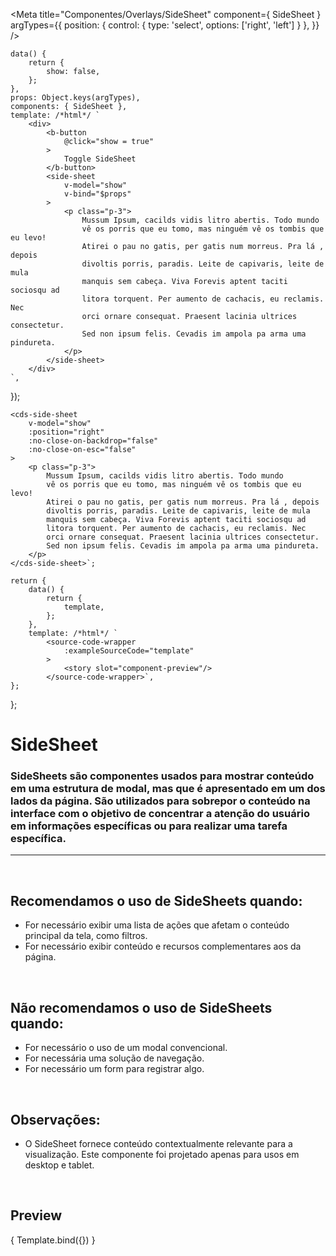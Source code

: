 
<Meta
	title="Componentes/Overlays/SideSheet"
	component={ SideSheet }
	argTypes={{
		position: {
			control: {
				type: 'select',
				options: ['right', 'left']
			}
		},
	}}
/>

	data() {
		return {
			show: false,
		};
	},
	props: Object.keys(argTypes),
	components: { SideSheet },
	template: /*html*/ `
		<div>
			<b-button
				@click="show = true"
			>
				Toggle SideSheet
			</b-button>
			<side-sheet
				v-model="show"
				v-bind="$props"
			>
				<p class="p-3">
					Mussum Ipsum, cacilds vidis litro abertis. Todo mundo
					vê os porris que eu tomo, mas ninguém vê os tombis que eu levo!
					Atirei o pau no gatis, per gatis num morreus. Pra lá , depois
					divoltis porris, paradis. Leite de capivaris, leite de mula
					manquis sem cabeça. Viva Forevis aptent taciti sociosqu ad
					litora torquent. Per aumento de cachacis, eu reclamis. Nec
					orci ornare consequat. Praesent lacinia ultrices consectetur.
					Sed non ipsum felis. Cevadis im ampola pa arma uma pindureta.
				</p>
			</side-sheet>
		</div>
	`,
});

	<cds-side-sheet
		v-model="show"
		:position="right"
		:no-close-on-backdrop="false"
		:no-close-on-esc="false"
	>
		<p class="p-3">
			Mussum Ipsum, cacilds vidis litro abertis. Todo mundo
			vê os porris que eu tomo, mas ninguém vê os tombis que eu levo!
			Atirei o pau no gatis, per gatis num morreus. Pra lá , depois
			divoltis porris, paradis. Leite de capivaris, leite de mula
			manquis sem cabeça. Viva Forevis aptent taciti sociosqu ad
			litora torquent. Per aumento de cachacis, eu reclamis. Nec
			orci ornare consequat. Praesent lacinia ultrices consectetur.
			Sed non ipsum felis. Cevadis im ampola pa arma uma pindureta.
		</p>
	</cds-side-sheet>`;

	return {
		data() {
			return {
				template,
			};
		},
		template: /*html*/ `
			<source-code-wrapper
				:exampleSourceCode="template"
			>
				<story slot="component-preview"/>
			</source-code-wrapper>`,
	};
};

# SideSheet

### SideSheets são componentes usados para mostrar conteúdo em uma estrutura de modal, mas que é apresentado em um dos lados da página. São utilizados para sobrepor o conteúdo na interface com o objetivo de concentrar a atenção do usuário em informações específicas ou para realizar uma tarefa específica.
---
<br />


## Recomendamos o uso de SideSheets quando:
- For necessário exibir uma lista de ações que afetam o conteúdo principal da tela, como filtros.
- For necessário exibir conteúdo e recursos complementares aos da página.

<br />

## Não recomendamos o uso de SideSheets quando:
- For necessário o uso de um modal convencional.
- For necessária uma solução de navegação.
- For necessário um form para registrar algo.

<br />

## Observações:
- O SideSheet fornece conteúdo contextualmente relevante para a visualização. Este componente foi projetado apenas para usos em desktop e tablet.

<br />

## Preview

<Canvas>
	<Story
		name="SideSheet"
		decorators={[docsDecorator]}
		args={{
			position: 'right',
			noCloseOnBackdrop: false,
			noCloseOnEsc: false,
		}}
	>
		{ Template.bind({}) }
	</Story>
</Canvas>

<ArgsTable story="SideSheet" />
